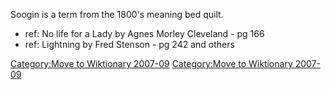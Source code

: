 [[Category:Move to Wiktionary 2007-09]]
Soogin is a term from the 1800's meaning bed quilt.

*ref: No life for a Lady by Agnes Morley Cleveland - pg 166
*ref: Lightning by Fred Stenson - pg 242 and others
[[Category:Move to Wiktionary 2007-09]]